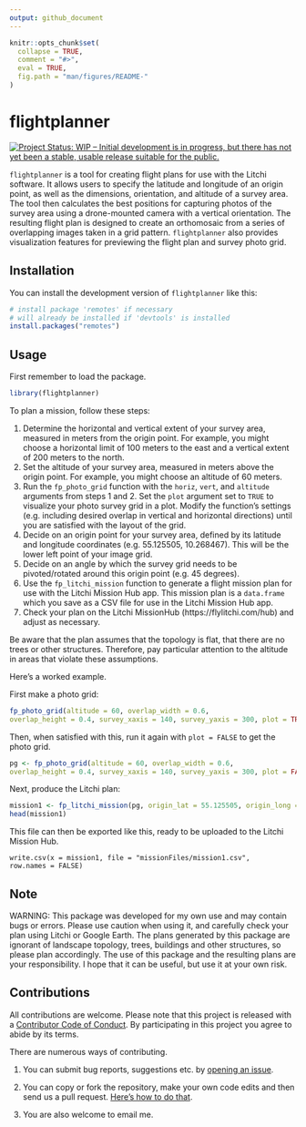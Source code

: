 ```yaml
---
output: github_document
---
```


<!-- README.md is generated from README.Rmd. Please edit that file -->

```r
knitr::opts_chunk$set(
  collapse = TRUE,
  comment = "#>",
  eval = TRUE,
  fig.path = "man/figures/README-"
)
```

# flightplanner

<!-- badges: start -->
[![Project Status: WIP – Initial development is in progress, but there has not yet been a stable, usable release suitable for the public.](https://www.repostatus.org/badges/latest/wip.svg)](https://www.repostatus.org/#wip)

<!-- badges: end -->

`flightplanner` is a tool for creating flight plans for use with the Litchi software. It allows users to specify the latitude and longitude of an origin point, as well as the dimensions, orientation, and altitude of a survey area. The tool then calculates the best positions for capturing photos of the survey area using a drone-mounted camera with a vertical orientation. The resulting flight plan is designed to create an orthomosaic from a series of overlapping images taken in a grid pattern. `flightplanner` also provides visualization features for previewing the flight plan and survey photo grid.

## Installation

You can install the development version of `flightplanner` like this:

```r
# install package 'remotes' if necessary
# will already be installed if 'devtools' is installed
install.packages("remotes")
```

## Usage

First remember to load the package.

```r
library(flightplanner)
```

To plan a mission, follow these steps:

1. Determine the horizontal and vertical extent of your survey area, measured in meters from the origin point. For example, you might choose a horizontal limit of 100 meters to the east and a vertical extent of 200 meters to the north. 
2. Set the altitude of your survey area, measured in meters above the origin point. For example, you might choose an altitude of 60 meters.
3. Run the `fp_photo_grid` function with the `horiz`, `vert`, and `altitude` arguments from steps 1 and 2. Set the `plot` argument set to `TRUE` to visualize your photo survey grid in a plot. Modify the function's settings (e.g. including desired overlap in vertical and horizontal directions) until you are satisfied with the layout of the grid.
4. Decide on an origin point for your survey area, defined by its latitude and longitude coordinates (e.g. 55.125505, 10.268467). This will be the lower left point of your image grid.
5. Decide on an angle by which the survey grid needs to be pivoted/rotated around this origin point (e.g. 45 degrees).
6. Use the `fp_litchi_mission` function to generate a flight mission plan for use with the Litchi Mission Hub app. This mission plan is a `data.frame` which you save as a CSV file for use in the Litchi Mission Hub app.
7. Check your plan on the Litchi MissionHub (https://flylitchi.com/hub) and adjust as necessary.

Be aware that the plan assumes that the topology is flat, that there are no trees or other structures. Therefore, pay particular attention to the altitude in areas that violate these assumptions.

Here's a worked example.

First make a photo grid:

```r
fp_photo_grid(altitude = 60, overlap_width = 0.6,
overlap_height = 0.4, survey_xaxis = 140, survey_yaxis = 300, plot = TRUE)
```

Then, when satisfied with this, run it again with `plot = FALSE` to get the photo grid.

```r
pg <- fp_photo_grid(altitude = 60, overlap_width = 0.6,
overlap_height = 0.4, survey_xaxis = 140, survey_yaxis = 300, plot = FALSE)
```

Next, produce the Litchi plan:

```r
mission1 <- fp_litchi_mission(pg, origin_lat = 55.125505, origin_long = 10.268467, angle = 38)
head(mission1)
```



This file can then be exported like this, ready to be uploaded to the Litchi Mission Hub.

```
write.csv(x = mission1, file = "missionFiles/mission1.csv",
row.names = FALSE)
```

## Note

WARNING: This package was developed for my own use and may contain bugs or errors. Please use caution when using it, and carefully check your plan using Litchi or Google Earth. The plans generated by this package are ignorant of landscape topology, trees, buildings and other structures, so please plan accordingly. The use of this package and the resulting plans are your responsibility. I hope that it can be useful, but use it at your own risk.

## Contributions

All contributions are welcome. Please note that this project is released
with a [Contributor Code of
Conduct](https://contributor-covenant.org/version/2/0/CODE_OF_CONDUCT.html).
By participating in this project you agree to abide by its terms.

There are numerous ways of contributing.

1.  You can submit bug reports, suggestions etc. by [opening an
    issue](https://github.com/jonesor/flightplanner/issues).

2.  You can copy or fork the repository, make your own code edits and
    then send us a pull request. [Here’s how to do
    that](https://jarv.is/notes/how-to-pull-request-fork-github/).

3.  You are also welcome to email me.
